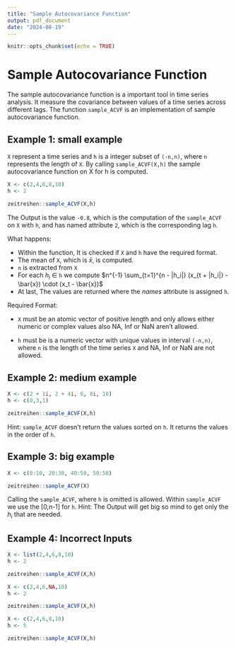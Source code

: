 ```yaml
---
title: "Sample Autocovariance Function"
output: pdf_document
date: "2024-08-19"
---
```


```r
knitr::opts_chunk$set(echo = TRUE)
```



# Sample Autocovariance Function

The sample autocovariance function is a important tool in time series analysis. It measure the covariance between values of a time series across different lags. The function `sample_ACVF` is an implementation of sample autocovariance function.

## Example 1: small example

`X` represent a time series and `h` is a integer subset of `(-n,n)`, where `n` represents the length of `X`. By calling `sample_ACVF(X,h)` the sample autocovariance function on X for h is computed.

```r
X <- c(2,4,6,8,10)
h <- 2

zeitreihen::sample_ACVF(X,h)
```

The Output is the value `-0.8`, which is the computation of the `sample_ACVF` on `X` with `h`, and has named attribute `2`, which is the corresponding lag `h`.  

What happens:

* Within the function, It is checked if `X` and `h` have the required format.
* The mean of `X`, which is $\bar{x}$, is computed.
* `n` is extracted from `X`
* For each $h_i$ $\in$ `h` we compute $n^{-1} \sum_{t=1}^{n - |h_i|} (x_{t + |h_i|} - \bar{x}) \cdot (x_t - \bar{x})$
* At last, The values are returned where the *names* attribute is assigned `h`.

Required Format:

* `X` must be an atomic vector of positive length and only allows either numeric or complex values also NA, Inf or NaN aren't allowed.

* `h` must be is a numeric vector with unique values in interval `(-n,n)`, where `n` is the length of the time series `X` and NA, Inf or NaN are not allowed.

## Example 2: medium example

```r
X <- c(2 + 1i, 2 + 4i, 6, 8i, 10)
h <- c(0,3,1)

zeitreihen::sample_ACVF(X,h)
```

Hint: `sample_ACVF` doesn't return the values sorted on `h`. It returns the values in the order of `h`.

## Example 3: big example

```r
X <- c(0:10, 20:30, 40:50, 50:58)

zeitreihen::sample_ACVF(X)
```

Calling the `sample_ACVF`, where `h` is omitted is allowed. Within `sample_ACVF` we use the [0,n-1] for `h`. Hint: The Output will get big so mind to get only the $h_i$ that are needed.

## Example 4: Incorrect Inputs

```r
X <- list(2,4,6,8,10)
h <- 2

zeitreihen::sample_ACVF(X,h)
```

```r
X <- c(2,4,6,NA,10)
h <- 2

zeitreihen::sample_ACVF(X,h)
```

```r
X <- c(2,4,6,8,10)
h <- 5

zeitreihen::sample_ACVF(X,h)
```
